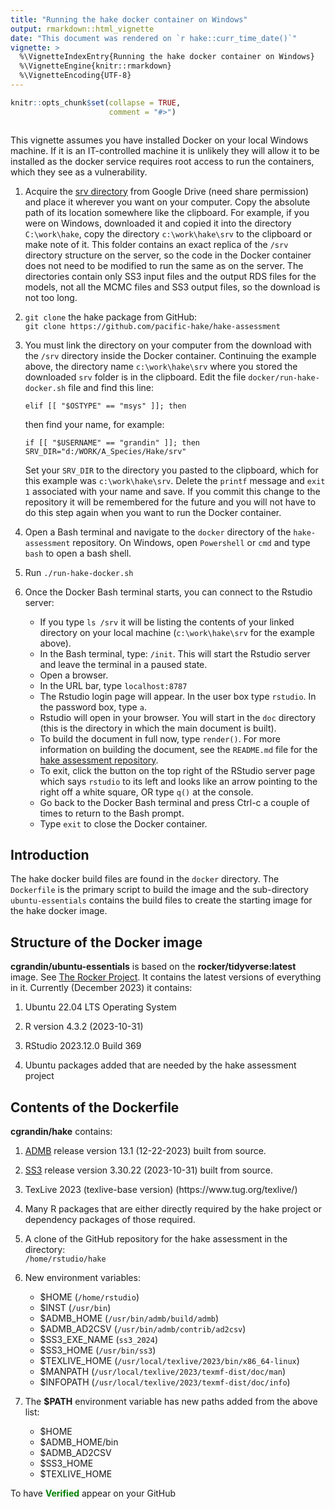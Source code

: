 ```yaml
---
title: "Running the hake docker container on Windows"
output: rmarkdown::html_vignette
date: "This document was rendered on `r hake::curr_time_date()`"
vignette: >
  %\VignetteIndexEntry{Running the hake docker container on Windows}
  %\VignetteEngine{knitr::rmarkdown}
  %\VignetteEncoding{UTF-8}
---
```


```r
knitr::opts_chunk$set(collapse = TRUE,
                      comment = "#>")
```

```r
```

This vignette assumes you have installed Docker on your local Windows machine.
If it is an IT-controlled machine it is unlikely they will allow it to be
installed as the docker service requires root access to run the containers,
which they see as a vulnerability.

1. Acquire the [srv directory](https://drive.google.com/drive/folders/11KCdlsgk0hj3NlQY1aV6C99QBEP1GyQV)
   from Google Drive (need share permission) and place it wherever you want
   on your computer. Copy the absolute path of its location somewhere like
   the clipboard. For example, if you were on Windows, downloaded it and
   copied it into the directory `C:\work\hake`, copy the directory
   `c:\work\hake\srv` to the clipboard or make note of it. This folder
   contains an exact replica of the `/srv` directory structure on the server,
   so the code in the Docker container does not need to be modified to run
   the same as on the server. The directories contain only SS3 input files and
   the output RDS files for the models, not all the MCMC files and SS3 output
   files, so the download is not too long.

1. `git clone` the hake package from GitHub: \
   `git clone https://github.com/pacific-hake/hake-assessment`

1. You must link the directory on your computer from the download with the
   `/srv` directory inside the Docker container. Continuing the example
   above, the directory name `c:\work\hake\srv` where you stored the downloaded
   `srv` folder is in the clipboard. Edit the file `docker/run-hake-docker.sh`
   file and find this line:  \

   `elif [[ "$OSTYPE" == "msys" ]]; then` \
   
   then find your name, for example:

   `if [[ "$USERNAME" == "grandin" ]]; then`
   `  SRV_DIR="d:/WORK/A_Species/Hake/srv"`

   Set your `SRV_DIR` to the directory you pasted to the clipboard, which for
   this example was `c:\work\hake\srv`. Delete the `printf` message and
   `exit 1` associated with your name and save. If you commit this change
   to the repository it will be remembered for the future and you will not
   have to do this step again when you want to run the Docker container.

1. Open a Bash terminal and navigate to the `docker` directory of the
   `hake-assessment` repository. On Windows, open `Powershell` or `cmd`
   and type `bash` to open a bash shell.

1. Run `./run-hake-docker.sh`

1. Once the Docker Bash terminal starts, you can connect to the Rstudio server:

   - If you type `ls /srv` it will be listing the contents of your linked
     directory on your local machine (`c:\work\hake\srv` for the example
     above).
   - In the Bash terminal, type: `/init`. This will start the Rstudio server
     and leave the terminal in a paused state.
   - Open a browser.
   - In the URL bar, type `localhost:8787`
   - The Rstudio login page will appear. In the user box type `rstudio`. In
     the password box, type `a`.
   - Rstudio will open in your browser. You will start in the `doc` directory
     (this is the directory in which the main document is built).
   - To build the document in full now, type `render()`. For more information
     on building the document, see the `README.md` file for the [hake
     assessment repository](https://github.com/pacific-hake/hake-assessment).
   - To exit, click the button on the top right of the RStudio server page
     which says `rstudio` to its left and looks like an arrow pointing to
     the right off a white square, OR type `q()` at the console.
   - Go back to the Docker Bash terminal and press Ctrl-c a couple of times
     to return to the Bash prompt.
   - Type `exit` to close the Docker container.

## Introduction

The hake docker build files are found in the `docker` directory. The
`Dockerfile` is the primary script to build the image and the sub-directory
`ubuntu-essentials` contains the build files to create the starting image for
the hake docker image.

## Structure of the Docker image
**cgrandin/ubuntu-essentials** is based on the **rocker/tidyverse:latest**
image. See [The Rocker Project](https://rocker-project.org/). It contains
the latest versions of everything in it. Currently (December 2023) it
contains: \

1. Ubuntu 22.04 LTS Operating System

1. R version 4.3.2 (2023-10-31)

1. RStudio 2023.12.0 Build 369

1. Ubuntu packages added that are needed by the hake assessment project

## Contents of the **Dockerfile**

**cgrandin/hake** contains: \

1. [ADMB](https://github.com/admb-project/admb) release version 13.1
   (12-22-2023) built from source.
   
1. [SS3](https://github.com/nmfs-ost/ss3-source-code) release version 3.30.22
   (2023-10-31) built from source.
   
1. TexLive 2023 (texlive-base version) (https://www.tug.org/texlive/)

1. Many R packages that are either directly required by the hake project or
   dependency packages of those required.

1. A clone of the GitHub repository for the hake assessment in the directory: \
   `/home/rstudio/hake`
   
1. New environment variables:
   - $HOME (`/home/rstudio`)
   - $INST (`/usr/bin`)
   - $ADMB_HOME (`/usr/bin/admb/build/admb`)
   - $ADMB_AD2CSV (`/usr/bin/admb/contrib/ad2csv`)
   - $SS3_EXE_NAME (`ss3_2024`)
   - $SS3_HOME (`/usr/bin/ss3`)
   - $TEXLIVE_HOME (`/usr/local/texlive/2023/bin/x86_64-linux`)
   - $MANPATH (`/usr/local/texlive/2023/texmf-dist/doc/man`)
   - $INFOPATH (`/usr/local/texlive/2023/texmf-dist/doc/info`)

1. The **$PATH** environment variable has new paths added from the above list:
   - $HOME
   - $ADMB_HOME/bin
   - $ADMB_AD2CSV
   - $SS3_HOME
   - $TEXLIVE_HOME



To have **<span style="color:green;">Verified</span>** appear on your GitHub

